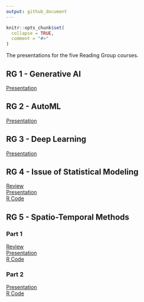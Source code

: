 ```yaml
---
output: github_document
---
```


<!-- README.md is generated from README.Rmd. Please edit that file -->
<!-- https://marcozanotti.github.io/election-forecasting-review/ -->

```r
knitr::opts_chunk$set(
  collapse = TRUE,
  comment = "#>"
)
```

The presentations for the five Reading Group courses.  


## RG 1 - Generative AI

[Presentation](https://marcozanotti.github.io/reading-group-reviews/rg1_genai/genai_pres.pdf)  


## RG 2 - AutoML

[Presentation](https://marcozanotti.github.io/reading-group-reviews/rg2_automl/automl_pres.pdf)  


## RG 3 - Deep Learning

[Presentation](https://marcozanotti.github.io/reading-group-reviews/rg3_deeplearn/deeplearn_pres.pdf) 


## RG 4 - Issue of Statistical Modeling

[Review](https://marcozanotti.github.io/reading-group-reviews/rg4_issueofstat/issueofstat_review.pdf)  
[Presentation](https://marcozanotti.github.io/reading-group-reviews/rg4_issueofstat/issueofstat_pres.pdf)  
[R Code](https://marcozanotti.github.io/reading-group-reviews/rg4_issueofstat/R/simulation.R)


## RG 5 - Spatio-Temporal Methods

### Part 1
[Review](https://marcozanotti.github.io/reading-group-reviews/rg5_spatiotemp/spatiotemp_review_1.pdf)  
[Presentation](https://marcozanotti.github.io/reading-group-reviews/rg5_spatiotemp/spatiotemp_pres_1.pdf)  
[R Code](https://marcozanotti.github.io/reading-group-reviews/rg5_spatiotemp/R/simulation_1.R)  

### Part 2
[Presentation](https://marcozanotti.github.io/reading-group-reviews/rg5_spatiotemp/spatiotemp_pres_2.pdf)  
[R Code](https://marcozanotti.github.io/reading-group-reviews/rg5_spatiotemp/R/analysis_2.R)  

